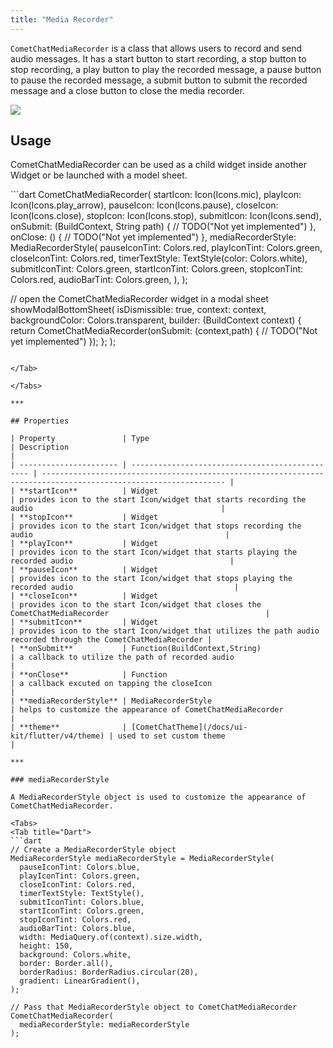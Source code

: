 ```yaml
---
title: "Media Recorder"
---
```


`CometChatMediaRecorder` is a class that allows users to record and send audio messages. It has a start button to start recording, a stop button to stop recording, a play button to play the recorded message, a pause button to pause the recorded message, a submit button to submit the recorded message and a close button to close the media recorder.

<Frame>
  <img src="/images/7bbcffaa-lvzjaz34ubq3i6lyt546hjf2gztplsg00lvd8oz32si6sr1c72vxwsi9b5z1qpqj-3dafdbbfe85ce5c4f38bb597f075e4f4.png" />
</Frame>

## Usage

CometChatMediaRecorder can be used as a child widget inside another Widget or be launched with a model sheet.

<Tabs>
<Tab title="Dart">
```dart
CometChatMediaRecorder(
  startIcon: Icon(Icons.mic),
  playIcon: Icon(Icons.play_arrow),
  pauseIcon: Icon(Icons.pause),
  closeIcon: Icon(Icons.close),
  stopIcon: Icon(Icons.stop),
  submitIcon: Icon(Icons.send),
  onSubmit: (BuildContext, String path) {
    // TODO("Not yet implemented")
  },
  onClose: () {
    // TODO("Not yet implemented")
  },
  mediaRecorderStyle: MediaRecorderStyle(
    pauseIconTint: Colors.red,
    playIconTint: Colors.green,
    closeIconTint: Colors.red,
    timerTextStyle: TextStyle(color: Colors.white),
    submitIconTint: Colors.green,
    startIconTint: Colors.green,
    stopIconTint: Colors.red,
    audioBarTint: Colors.green,
  ),
);

// open the CometChatMediaRecorder widget in a modal sheet
showModalBottomSheet<void>(
  isDismissible: true,
  context: context,
  backgroundColor: Colors.transparent,
  builder: (BuildContext context) {
    return CometChatMediaRecorder(onSubmit: (context,path) {
      // TODO("Not yet implemented")
    });
  };
);
```

</Tab>

</Tabs>

***

## Properties

| Property               | Type                                            | Description                                                                                                     |
| ---------------------- | ----------------------------------------------- | --------------------------------------------------------------------------------------------------------------- |
| **startIcon**          | Widget                                          | provides icon to the start Icon/widget that starts recording the audio                                          |
| **stopIcon**           | Widget                                          | provides icon to the start Icon/widget that stops recording the audio                                           |
| **playIcon**           | Widget                                          | provides icon to the start Icon/widget that starts playing the recorded audio                                   |
| **pauseIcon**          | Widget                                          | provides icon to the start Icon/widget that stops playing the recorded audio                                    |
| **closeIcon**          | Widget                                          | provides icon to the start Icon/widget that closes the CometChatMediaRecorder                                   |
| **submitIcon**         | Widget                                          | provides icon to the start Icon/widget that utilizes the path audio recorded through the CometChatMediaRecorder |
| **onSubmit**           | Function(BuildContext,String)                   | a callback to utilize the path of recorded audio                                                                |
| **onClose**            | Function                                        | a callback excuted on tapping the closeIcon                                                                     |
| **mediaRecorderStyle** | MediaRecorderStyle                              | helps to customize the appearance of CometChatMediaRecorder                                                     |
| **theme**              | [CometChatTheme](/docs/ui-kit/flutter/v4/theme) | used to set custom theme                                                                                        |

***

### mediaRecorderStyle

A MediaRecorderStyle object is used to customize the appearance of CometChatMediaRecorder.

<Tabs>
<Tab title="Dart">
```dart
// Create a MediaRecorderStyle object
MediaRecorderStyle mediaRecorderStyle = MediaRecorderStyle(
  pauseIconTint: Colors.blue,
  playIconTint: Colors.green,
  closeIconTint: Colors.red,
  timerTextStyle: TextStyle(),
  submitIconTint: Colors.blue,
  startIconTint: Colors.green,
  stopIconTint: Colors.red,
  audioBarTint: Colors.blue,
  width: MediaQuery.of(context).size.width,
  height: 150,
  background: Colors.white,
  border: Border.all(),
  borderRadius: BorderRadius.circular(20),
  gradient: LinearGradient(),
);

// Pass that MediaRecorderStyle object to CometChatMediaRecorder
CometChatMediaRecorder(
  mediaRecorderStyle: mediaRecorderStyle
);
```

</Tab>

</Tabs>
